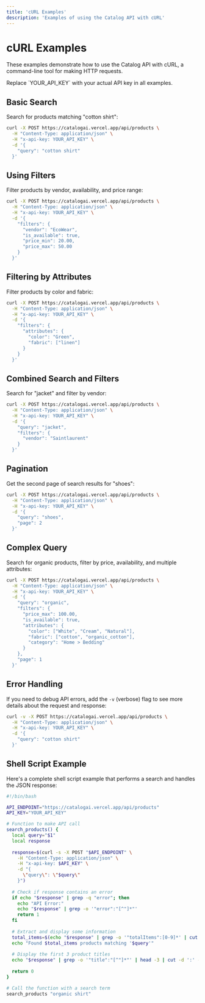 ```yaml
---
title: 'cURL Examples'
description: 'Examples of using the Catalog API with cURL'
---
```


# cURL Examples

These examples demonstrate how to use the Catalog API with cURL, a command-line tool for making HTTP requests.

<Note>
  Replace `YOUR_API_KEY` with your actual API key in all examples.
</Note>

## Basic Search

Search for products matching "cotton shirt":

```bash
curl -X POST https://catalogai.vercel.app/api/products \
  -H "Content-Type: application/json" \
  -H "x-api-key: YOUR_API_KEY" \
  -d '{
    "query": "cotton shirt"
  }'
```

## Using Filters

Filter products by vendor, availability, and price range:

```bash
curl -X POST https://catalogai.vercel.app/api/products \
  -H "Content-Type: application/json" \
  -H "x-api-key: YOUR_API_KEY" \
  -d '{
    "filters": {
      "vendor": "EcoWear",
      "is_available": true,
      "price_min": 20.00,
      "price_max": 50.00
    }
  }'
```

## Filtering by Attributes

Filter products by color and fabric:

```bash
curl -X POST https://catalogai.vercel.app/api/products \
  -H "Content-Type: application/json" \
  -H "x-api-key: YOUR_API_KEY" \
  -d '{
    "filters": {
      "attributes": {
        "color": "Green",
        "fabric": ["linen"]
      }
    }
  }'
```

## Combined Search and Filters

Search for "jacket" and filter by vendor:

```bash
curl -X POST https://catalogai.vercel.app/api/products \
  -H "Content-Type: application/json" \
  -H "x-api-key: YOUR_API_KEY" \
  -d '{
    "query": "jacket",
    "filters": {
      "vendor": "Saintlaurent"
    }
  }'
```

## Pagination

Get the second page of search results for "shoes":

```bash
curl -X POST https://catalogai.vercel.app/api/products \
  -H "Content-Type: application/json" \
  -H "x-api-key: YOUR_API_KEY" \
  -d '{
    "query": "shoes",
    "page": 2
  }'
```

## Complex Query

Search for organic products, filter by price, availability, and multiple attributes:

```bash
curl -X POST https://catalogai.vercel.app/api/products \
  -H "Content-Type: application/json" \
  -H "x-api-key: YOUR_API_KEY" \
  -d '{
    "query": "organic",
    "filters": {
      "price_max": 100.00,
      "is_available": true,
      "attributes": {
        "color": ["White", "Cream", "Natural"],
        "fabric": ["cotton", "organic_cotton"],
        "category": "Home > Bedding"
      }
    },
    "page": 1
  }'
```

## Error Handling

If you need to debug API errors, add the `-v` (verbose) flag to see more details about the request and response:

```bash
curl -v -X POST https://catalogai.vercel.app/api/products \
  -H "Content-Type: application/json" \
  -H "x-api-key: YOUR_API_KEY" \
  -d '{
    "query": "cotton shirt"
  }'
```

## Shell Script Example

Here's a complete shell script example that performs a search and handles the JSON response:

```bash
#!/bin/bash

API_ENDPOINT="https://catalogai.vercel.app/api/products"
API_KEY="YOUR_API_KEY"

# Function to make API call
search_products() {
  local query="$1"
  local response
  
  response=$(curl -s -X POST "$API_ENDPOINT" \
    -H "Content-Type: application/json" \
    -H "x-api-key: $API_KEY" \
    -d "{
      \"query\": \"$query\"
    }")
  
  # Check if response contains an error
  if echo "$response" | grep -q "error"; then
    echo "API Error:"
    echo "$response" | grep -o '"error":"[^"]*"'
    return 1
  fi
  
  # Extract and display some information
  total_items=$(echo "$response" | grep -o '"totalItems":[0-9]*' | cut -d ':' -f2)
  echo "Found $total_items products matching '$query'"
  
  # Display the first 3 product titles
  echo "$response" | grep -o '"title":"[^"]*"' | head -3 | cut -d ':' -f2 | tr -d '"'
  
  return 0
}

# Call the function with a search term
search_products "organic shirt"
``` 